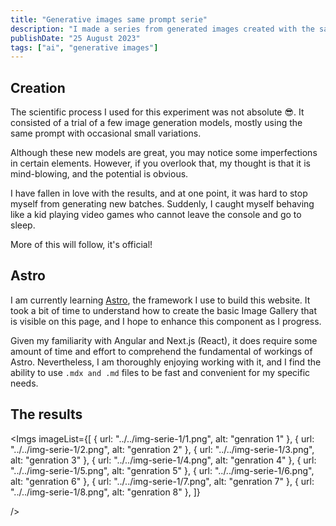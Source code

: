 ```yaml
---
title: "Generative images same prompt serie"
description: "I made a series from generated images created with the same prompt on different models."
publishDate: "25 August 2023"
tags: ["ai", "generative images"]
---
```



## Creation

The scientific process I used for this experiment was not absolute 😎. It consisted of a trial of a few image generation models, mostly using the same prompt with occasional small variations.

Although these new models are great, you may notice some imperfections in certain elements. However, if you overlook that, my thought is that it is mind-blowing, and the potential is obvious.

I have fallen in love with the results, and at one point, it was hard to stop myself from generating new batches. Suddenly, I caught myself behaving like a kid playing video games who cannot leave the console and go to sleep.

More of this will follow, it's official!

## Astro

I am currently learning [Astro](https://astro.build/), the framework I use to build this website.
It took a bit of time to understand how to create the basic Image Gallery that is visible on this page, and I hope to enhance this component as I progress.

Given my familiarity with Angular and Next.js (React), it does require some amount of time and effort to comprehend the fundamental of workings of Astro.
Nevertheless, I am thoroughly enjoying working with it, and I find the ability to use `.mdx and .md` files to be fast and convenient for my specific needs.

## The results

<Imgs
	imageList={[
		{ url: "../../img-serie-1/1.png", alt: "genration 1" },
		{ url: "../../img-serie-1/2.png", alt: "genration 2" },
		{ url: "../../img-serie-1/3.png", alt: "genration 3" },
		{ url: "../../img-serie-1/4.png", alt: "genration 4" },
		{ url: "../../img-serie-1/5.png", alt: "genration 5" },
		{ url: "../../img-serie-1/6.png", alt: "genration 6" },
		{ url: "../../img-serie-1/7.png", alt: "genration 7" },
		{ url: "../../img-serie-1/8.png", alt: "genration 8" },
    ]}

/>
